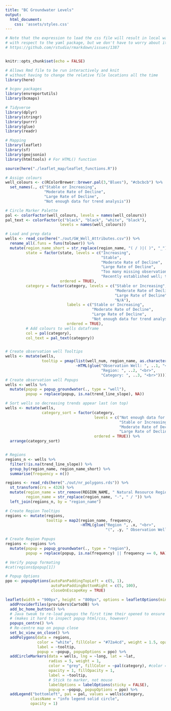 ```yaml
---
title: "BC Groundwater Levels"
output: 
  html_document:
    css: 'assets/styles.css'
---
```


```r
# Note that the expression to load the css file will result in local warnings
# with respect to the yaml package, but we don't have to worry about it for now: 
# https://github.com/rstudio/rmarkdown/issues/1387


knitr::opts_chunk$set(echo = FALSE)

# Allows Rmd file to be run interactively and knit 
# without having to change the relative file locations all the time
library(here) 

# bcgov packages
library(envreportutils)
library(bcmaps)

# Tidyverse
library(dplyr)
library(stringr)
library(purrr)
library(glue)
library(readr)

# Mapping
library(leaflet)
library(sf)
library(geojsonio)
library(htmltools) # For HTML() function

source(here("./leaflet_map/leaflet_functions.R"))
```

```r
# Assign colours
well_colours <- c(RColorBrewer::brewer.pal(3,"Blues"), "#cbcbcb") %>%
  set_names(., c("Stable or Increasing", 
                 "Moderate Rate of Decline",
                 "Large Rate of Decline",
                 "Not enough data for trend analysis"))

# Circle Marker Palette
pal <- colorFactor(well_colours, levels = names(well_colours))
pal_text <- colorFactor(c("black", "black", "white", "black"), 
                        levels = names(well_colours))

# Load and prep data
wells <- read_csv(here("./out/GW_Well_Attributes.csv")) %>%
  rename_all(.funs = funs(tolower)) %>%
  mutate(region_name_short = str_replace(region_name, "( / )|( )", "_"),
         state = factor(state, levels = c("Increasing", 
                                          "Stable",
                                          "Moderate Rate of Decline",
                                          "Large Rate of Decline",
                                          "Too many missing observations to perform trend analysis",
                                          "Recently established well; time series too short for trend analysis"),
                        ordered = TRUE),
         category = factor(category, levels = c("Stable or Increasing", 
                                                "Moderate Rate of Decline",
                                                "Large Rate of Decline",
                                                "N/A"),
                           labels = c("Stable or Increasing",
                                      "Moderate Rate of Decline",
                                      "Large Rate of Decline",
                                      "Not enough data for trend analysis"),
                           ordered = TRUE),
         # Add colours to wells dataframe
         col = pal(category),
         col_text = pal_text(category))


# Create observation well Tooltips
wells <- mutate(wells, 
                tooltip = pmap(list(well_num, region_name, as.character(category)),
                               ~HTML(glue("Observation Well: ", ..1, "<br>",
                                          "Region: ", ..2, "<br>", 
                                          "Category: ", ..3, "<br>"))))
# Create observation well Popups
wells <- wells %>%
  mutate(popup = popup_groundwater(., type = "well"),
         popup = replace(popup, is.na(trend_line_slope), NA))

# Sort wells so decreasing trends appear last (on top)
wells <- mutate(wells,
                category_sort = factor(category, 
                                       levels = c("Not enough data for trend analysis",
                                                  "Stable or Increasing",
                                                  "Moderate Rate of Decline",
                                                  "Large Rate of Decline"),
                                       ordered = TRUE)) %>%
  arrange(category_sort)


# Regions
regions_n <- wells %>%
  filter(!is.na(trend_line_slope)) %>%
  group_by(region_name, region_name_short) %>%
  summarise(frequency = n())

regions <- read_rds(here("./out/nr_polygons.rds")) %>%
  st_transform(crs = 4326) %>%
  mutate(region_name = str_remove(REGION_NAME, " Natural Resource Region"),
         region_name = str_replace(region_name, "-", " / ")) %>%
  left_join(regions_n, by = "region_name")

# Create Region Tooltips
regions <- mutate(regions,
                  tooltip = map2(region_name, frequency, 
                                 ~HTML(glue("Region ", .x, "<br>",
                                            "(", .y, " Observation Wells with Trend Data)"))))

# Create Region Popups
regions <- regions %>%
  mutate(popup = popup_groundwater(., type = "region"),
         popup = replace(popup, is.na(frequency) || frequency == 0, NA))

# Verify popup formating
#cat(regions$popup[1])

# Popup Options
ppo <- popupOptions(autoPanPaddingTopLeft = c(5, 1),
                    autoPanPaddingBottomRight = c(5, 100),
                    closeOnEscapeKey = TRUE)
```


```r
leaflet(width = "900px", height = "800px", options = leafletOptions(minZoom = 5)) %>% 
  addProviderTiles(providers$CartoDB) %>%
  add_bc_home_button() %>%
  # Java tweak to re-load popups the first time their opened to ensure correct panning 
  # (makes it hard to inspect popup html/css, however)
  popups_centre() %>%
  # Re-centre map on popup close
  set_bc_view_on_close() %>%
  addPolygons(data = regions,
              color = "white", fillColor = "#72a4cd", weight = 1.5, opacity = 1, fillOpacity = 0.4,
              label = ~tooltip,
              popup = ~popup, popupOptions = ppo) %>%
  addCircleMarkers(data = wells, lng = ~long, lat = ~lat,
                   radius = 5, weight = 1, 
                   color = "grey", fillColor = ~pal(category), #color = "#3182BD",
                   opacity = 1, fillOpacity = 1,
                   label = ~tooltip, 
                   # Stick to marker, not mouse
                   labelOptions = labelOptions(sticky = FALSE),
                   popup = ~popup, popupOptions = ppo) %>%
  addLegend("bottomleft", pal = pal, values = wells$category,
           className = "info legend solid circle",
           opacity = 1)

```